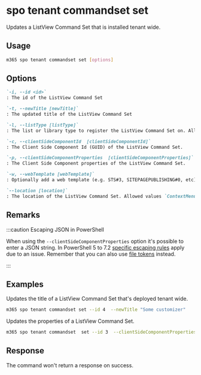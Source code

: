 
# spo tenant commandset set

Updates a ListView Command Set that is installed tenant wide.

## Usage

```sh
m365 spo tenant commandset set [options]
```

## Options

```md definition-list
`-i, --id <id>`
: The id of the ListView Command Set

`-t, --newTitle [newTitle]`
: The updated title of the ListView Command Set

`-l, --listType [listType]`
: The list or library type to register the ListView Command Set on. Allowed values `List` or `Library`.

`-c, --clientSideComponentId  [clientSideComponentId]`
: The Client Side Component Id (GUID) of the ListView Command Set.

`-p, --clientSideComponentProperties  [clientSideComponentProperties]`
: The Client Side Component properties of the ListView Command Set.

`-w, --webTemplate [webTemplate]`
: Optionally add a web template (e.g. STS#3, SITEPAGEPUBLISHING#0, etc) as a filter for what kind of sites the ListView Command Set is registered on.

`--location [location]`
: The location of the ListView Command Set. Allowed values `ContextMenu`, `CommandBar` or `Both`. Defaults to `CommandBar`.
```

<Global />

## Remarks

:::caution Escaping JSON in PowerShell

When using the `--clientSideComponentProperties` option it's possible to enter a JSON string. In PowerShell 5 to 7.2 [specific escaping rules](./../../../user-guide/using-cli.mdx#escaping-double-quotes-in-powershell) apply due to an issue. Remember that you can also use [file tokens](./../../../user-guide/using-cli.mdx#passing-complex-content-into-cli-options) instead.

:::

## Examples

Updates the title of a ListView Command Set that's deployed tenant wide.

```sh
m365 spo tenant commandset set --id 4  --newTitle "Some customizer"
```

Updates the properties of a ListView Command Set.

```sh
m365 spo tenant commandset  set --id 3  --clientSideComponentProperties '{ "someProperty": "Some value" }'
```

## Response

The command won't return a response on success.
